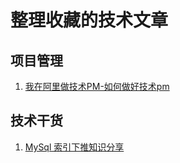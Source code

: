
# 整理收藏的技术文章

## 项目管理
1. [我在阿里做技术PM-如何做好技术pm](https://mp.weixin.qq.com/s/Mur302t7-8444vaxLLUKgA)  <Badge text="微信公众号" type="tip" outline="true" />

## 技术干货
1. [MySql 索引下推知识分享](https://my.oschina.net/u/4090830/blog/5613584)  <Badge text="OSCHINA" type="tip" outline="true" />
